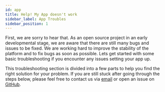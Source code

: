 ```yaml
---
id: app
title: Help! My App doesn't work
sidebar_label: App Troubles
sidebar_position: 1
---
```



First, we are sorry to hear that. As an open source project in an early developmental stage, we are aware that there are still many bugs and issues to be fixed. 
We are working hard to improve the stability of the platform and to fix bugs as soon as possible. Lets get started with some basic troubleshooting if you encounter any
issues setting your app up.

This troubleshooting section is divided into a few parts to help you find the right solution for your problem. If you are still stuck after going through the steps below,
please feel free to contact us via [email](mailto:jhnnsrs@gmail.com) or open an issue on [GitHub](https://github.com/arkitektio/arkitektio.github.io/issues).
